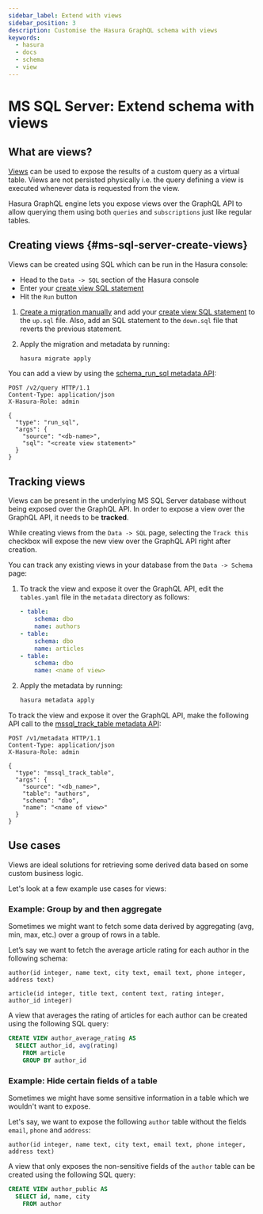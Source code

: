 ```yaml
---
sidebar_label: Extend with views
sidebar_position: 3
description: Customise the Hasura GraphQL schema with views
keywords:
  - hasura
  - docs
  - schema
  - view
---
```



# MS SQL Server: Extend schema with views

## What are views?

[Views](https://docs.microsoft.com/en-us/sql/relational-databases/views/create-views?view=sql-server-ver15)
can be used to expose the results of a custom query as a virtual table.
Views are not persisted physically i.e. the query defining a view is
executed whenever data is requested from the view.

Hasura GraphQL engine lets you expose views over the GraphQL API to
allow querying them using both `queries` and `subscriptions` just like
regular tables.

## Creating views {#ms-sql-server-create-views}

<Tabs className="api-tabs">
<TabItem value="console" label="Console">

Views can be created using SQL which can be run in the Hasura console:

- Head to the `Data -> SQL` section of the Hasura console
- Enter your [create view SQL
  statement](https://docs.microsoft.com/en-us/sql/relational-databases/views/create-views?view=sql-server-ver15)
- Hit the `Run` button

</TabItem>
<TabItem value="cli" label="CLI">

1.  [Create a migration manually](/graphql/core/migrations/advanced/writing-migrations-manually.mdx) and add your
    [create view SQL
    statement](https://docs.microsoft.com/en-us/sql/relational-databases/views/create-views?view=sql-server-ver15)
    to the `up.sql` file. Also, add an SQL statement to the `down.sql`
    file that reverts the previous statement.

2.  Apply the migration and metadata by running:

    ```bash
    hasura migrate apply
    ```

</TabItem>
<TabItem value="api" label="API">

You can add a view by using the
[schema_run_sql metadata API](/graphql/core/api-reference/schema-api/run-sql.mdx#schema-run-sql):

```http
POST /v2/query HTTP/1.1
Content-Type: application/json
X-Hasura-Role: admin

{
  "type": "run_sql",
  "args": {
    "source": "<db-name>",
    "sql": "<create view statement>"
  }
}
```

</TabItem>
</Tabs>

## Tracking views

Views can be present in the underlying MS SQL Server database without
being exposed over the GraphQL API. In order to expose a view over the
GraphQL API, it needs to be **tracked**.

<Tabs className="api-tabs">
<TabItem value="console" label="Console">

While creating views from the `Data -> SQL` page, selecting the
`Track this` checkbox will expose the new view over the GraphQL API
right after creation.

You can track any existing views in your database from the
`Data -> Schema` page:

<Thumbnail
  src="/img/graphql/core/schema/schema-track-views.png"
  alt="Track views"
/>

</TabItem>
<TabItem value="cli" label="CLI">

1.  To track the view and expose it over the GraphQL API, edit the
    `tables.yaml` file in the `metadata` directory as follows:

    ```yaml {7,9}
    - table:
        schema: dbo
        name: authors
    - table:
        schema: dbo
        name: articles
    - table:
        schema: dbo
        name: <name of view>
    ```

2.  Apply the metadata by running:

    ```bash
    hasura metadata apply
    ```

</TabItem>
<TabItem value="api" label="API">

To track the view and expose it over the GraphQL API, make the following
API call to the [mssql_track_table metadata API](/graphql/core/api-reference/metadata-api/table-view.mdx#mssql-track-table):

```http
POST /v1/metadata HTTP/1.1
Content-Type: application/json
X-Hasura-Role: admin

{
  "type": "mssql_track_table",
  "args": {
    "source": "<db_name>",
    "table": "authors",
    "schema": "dbo",
    "name": "<name of view>"
  }
}
```

</TabItem>
</Tabs>

## Use cases

Views are ideal solutions for retrieving some derived data based on some
custom business logic.

Let's look at a few example use cases for views:

### Example: Group by and then aggregate

Sometimes we might want to fetch some data derived by aggregating (avg,
min, max, etc.) over a group of rows in a table.

Let’s say we want to fetch the average article rating for each author in
the following schema:

```plpgsql
author(id integer, name text, city text, email text, phone integer, address text)

article(id integer, title text, content text, rating integer, author_id integer)
```

A view that averages the rating of articles for each author can be
created using the following SQL query:

```SQL
CREATE VIEW author_average_rating AS
  SELECT author_id, avg(rating)
    FROM article
    GROUP BY author_id
```

### Example: Hide certain fields of a table

Sometimes we might have some sensitive information in a table which we
wouldn't want to expose.

Let's say, we want to expose the following `author` table without the
fields `email`, `phone` and `address`:

```plpgsql
author(id integer, name text, city text, email text, phone integer, address text)
```

A view that only exposes the non-sensitive fields of the `author` table
can be created using the following SQL query:

```SQL
CREATE VIEW author_public AS
  SELECT id, name, city
    FROM author
```

